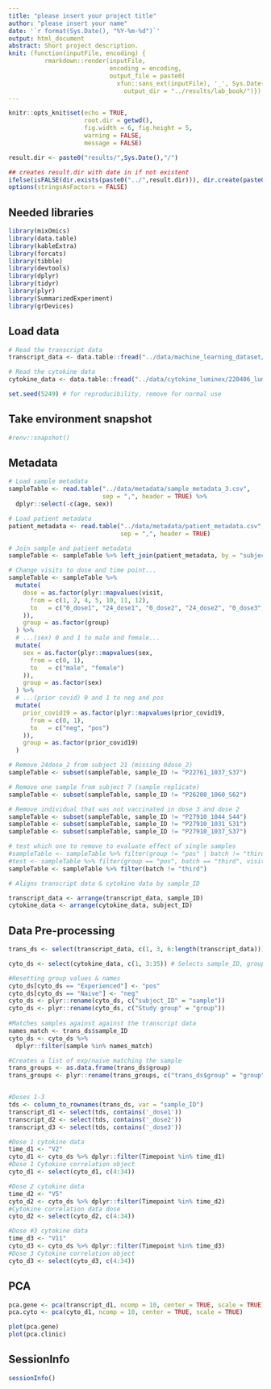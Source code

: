 ```yaml
---
title: "please insert your project title"
author: "please insert your name"
date: '`r format(Sys.Date(), "%Y-%m-%d")`'
output: html_document
abstract: Short project description.
knit: (function(inputFile, encoding) {
          rmarkdown::render(inputFile,
                            encoding = encoding, 
                            output_file = paste0(
                              xfun::sans_ext(inputFile), '_', Sys.Date(), '.html'),
                                output_dir = "../results/lab_book/")})
---
```


```r
knitr::opts_knit$set(echo = TRUE,
                     root.dir = getwd(),
                     fig.width = 6, fig.height = 5,
                     warning = FALSE, 
                     message = FALSE)

result.dir <- paste0("results/",Sys.Date(),"/")

## creates result.dir with date in if not existent
ifelse(isFALSE(dir.exists(paste0("../",result.dir))), dir.create(paste0("../",result.dir),recursive = TRUE),"Result directory for today exists already!")
options(stringsAsFactors = FALSE) 
```

## Needed libraries
```r
library(mixOmics)
library(data.table)
library(kableExtra)
library(forcats)
library(tibble)
library(devtools)
library(dplyr)
library(tidyr)
library(plyr)
library(SummarizedExperiment)
library(grDevices)

```

## Load data
```r

# Read the transcript data
transcript_data <- data.table::fread("../data/machine_learning_dataset/fold_changes_correlation.csv") 

# Read the cytokine data
cytokine_data <- data.table::fread("../data/cytokine_luminex/220406_luminex_edited_data_FC.csv")

set.seed(5249) # for reproducibility, remove for normal use
```


## Take environment snapshot 
```r
#renv::snapshot()
```

## Metadata
```r

# Load sample metadata
sampleTable <- read.table("../data/metadata/sample_metadata_3.csv", 
                          sep = ",", header = TRUE) %>%
  dplyr::select(-c(age, sex))

# Load patient metadata
patient_metadata <- read.table("../data/metadata/patient_metadata.csv", 
                               sep = ",", header = TRUE)

# Join sample and patient metadata
sampleTable <- sampleTable %>% left_join(patient_metadata, by = "subject_ID")

# Change visits to dose and time point...
sampleTable <- sampleTable %>%
  mutate(
    dose = as.factor(plyr::mapvalues(visit,
      from = c(1, 2, 4, 5, 10, 11, 12),
      to   = c("0_dose1", "24_dose1", "0_dose2", "24_dose2", "0_dose3", "24_dose3", "48_dose3")
    )),
    group = as.factor(group)
  ) %>%
  # ...(sex) 0 and 1 to male and female...
  mutate(
    sex = as.factor(plyr::mapvalues(sex,
      from = c(0, 1),
      to   = c("male", "female")
    )),
    group = as.factor(sex)
  ) %>%
  # ...(prior covid) 0 and 1 to neg and pos
  mutate(
    prior_covid19 = as.factor(plyr::mapvalues(prior_covid19,
      from = c(0, 1),
      to   = c("neg", "pos")
    )),
    group = as.factor(prior_covid19)
  )

# Remove 24dose_2 from subject 21 (missing 0dose_2)
sampleTable <- subset(sampleTable, sample_ID != "P22761_1037_S37")

# Remove one sample from subject 7 (sample replicate)
sampleTable <- subset(sampleTable, sample_ID != "P26208_1060_S62")

# Remove individual that was not vaccinated in dose 3 and dose 2
sampleTable <- subset(sampleTable, sample_ID != "P27910_1044_S44")
sampleTable <- subset(sampleTable, sample_ID != "P27910_1031_S31")
sampleTable <- subset(sampleTable, sample_ID != "P27910_1037_S37")

# test which one to remove to evaluate effect of single samples
#sampleTable <- sampleTable %>% filter(group != "pos" | batch != "third" | visit != 4 & visit != 5)
#test <- sampleTable %>% filter(group == "pos", batch == "third", visit == 5 | visit == 4) 
sampleTable <- sampleTable %>% filter(batch != "third")

# Aligns transcript data & cytokine data by sample_ID

transcript_data <- arrange(transcript_data, sample_ID)
cytokine_data <- arrange(cytokine_data, subject_ID)

```

## Data Pre-processing
```r
trans_ds <- select(transcript_data, c(1, 3, 6:length(transcript_data))) #selects the sample_ID, group, and gene data 

cyto_ds <- select(cytokine_data, c(1, 3:35)) # Selects sample_ID, group, and cytokine data

#Resetting group values & names
cyto_ds[cyto_ds == "Experienced"] <- "pos"
cyto_ds[cyto_ds == "Naive"] <- "neg"
cyto_ds <- plyr::rename(cyto_ds, c("subject_ID" = "sample"))
cyto_ds <- plyr::rename(cyto_ds, c("Study group" = "group"))  
  
#Matches samples against against the transcript data
names_match <- trans_ds$sample_ID
cyto_ds <- cyto_ds %>%
  dplyr::filter(sample %in% names_match)

#Creates a list of exp/naive matching the sample
trans_groups <- as.data.frame(trans_ds$group)
trans_groups <- plyr::rename(trans_groups, c("trans_ds$group" = "group"))


#Doses 1-3
tds <- column_to_rownames(trans_ds, var = "sample_ID")
transcript_d1 <- select(tds, contains('_dose1'))
transcript_d2 <- select(tds, contains('_dose2'))
transcript_d3 <- select(tds, contains('_dose3'))

#Dose 1 cytokine data
time_d1 <- "V2"
cyto_d1 <- cyto_ds %>% dplyr::filter(Timepoint %in% time_d1)
#Dose 1 Cytokine correlation object 
cyto_d1 <- select(cyto_d1, c(4:34)) 

#Dose 2 cytokine data
time_d2 <- "V5"
cyto_d2 <- cyto_ds %>% dplyr::filter(Timepoint %in% time_d2)
#Cytokine correlation data dose
cyto_d2 <- select(cyto_d2, c(4:34)) 

#Dose #3 cytokine data
time_d3 <- "V11"
cyto_d3 <- cyto_ds %>% dplyr::filter(Timepoint %in% time_d3)
#Dose 3 Cytokine correlation object 
cyto_d3 <- select(cyto_d3, c(4:34))
```

## PCA
```r

pca.gene <- pca(transcript_d1, ncomp = 10, center = TRUE, scale = TRUE)
pca.cyto <- pca(cyto_d1, ncomp = 10, center = TRUE, scale = TRUE)

plot(pca.gene)
plot(pca.clinic)

```

## SessionInfo
```r
sessionInfo()
```


